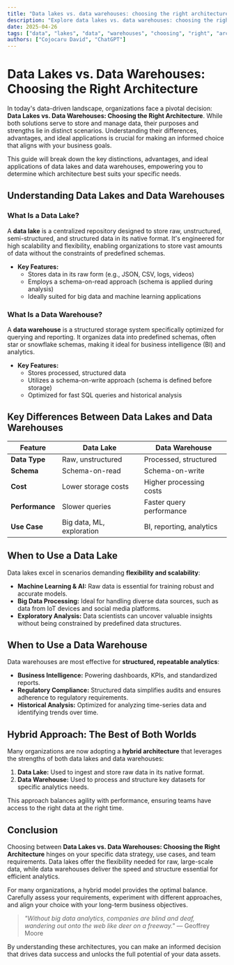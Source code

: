 ```yaml
---
title: "Data lakes vs. data warehouses: choosing the right architecture"
description: "Explore data lakes vs. data warehouses: choosing the right architecture in this detailed guide, offering insights, strategies, and practical tips to enhance your understanding and application of the topic."
date: 2025-04-26
tags: ["data", "lakes", "data", "warehouses", "choosing", "right", "architecture"]
authors: ["Cojocaru David", "ChatGPT"]
---
```


# Data Lakes vs. Data Warehouses: Choosing the Right Architecture

In today's data-driven landscape, organizations face a pivotal decision: **Data Lakes vs. Data Warehouses: Choosing the Right Architecture**. While both solutions serve to store and manage data, their purposes and strengths lie in distinct scenarios. Understanding their differences, advantages, and ideal applications is crucial for making an informed choice that aligns with your business goals.

This guide will break down the key distinctions, advantages, and ideal applications of data lakes and data warehouses, empowering you to determine which architecture best suits your specific needs.

## Understanding Data Lakes and Data Warehouses

### What Is a Data Lake?

A **data lake** is a centralized repository designed to store raw, unstructured, semi-structured, and structured data in its native format. It's engineered for high scalability and flexibility, enabling organizations to store vast amounts of data without the constraints of predefined schemas.

*   **Key Features:**
    *   Stores data in its raw form (e.g., JSON, CSV, logs, videos)
    *   Employs a schema-on-read approach (schema is applied during analysis)
    *   Ideally suited for big data and machine learning applications

### What Is a Data Warehouse?

A **data warehouse** is a structured storage system specifically optimized for querying and reporting. It organizes data into predefined schemas, often star or snowflake schemas, making it ideal for business intelligence (BI) and analytics.

*   **Key Features:**
    *   Stores processed, structured data
    *   Utilizes a schema-on-write approach (schema is defined before storage)
    *   Optimized for fast SQL queries and historical analysis

## Key Differences Between Data Lakes and Data Warehouses

| Feature         | Data Lake                   | Data Warehouse              |
|-----------------|-----------------------------|-----------------------------|
| **Data Type**   | Raw, unstructured           | Processed, structured       |
| **Schema**      | Schema-on-read              | Schema-on-write             |
| **Cost**        | Lower storage costs         | Higher processing costs     |
| **Performance** | Slower queries              | Faster query performance    |
| **Use Case**    | Big data, ML, exploration   | BI, reporting, analytics    |

## When to Use a Data Lake

Data lakes excel in scenarios demanding **flexibility and scalability**:

*   **Machine Learning & AI:** Raw data is essential for training robust and accurate models.
*   **Big Data Processing:** Ideal for handling diverse data sources, such as data from IoT devices and social media platforms.
*   **Exploratory Analysis:** Data scientists can uncover valuable insights without being constrained by predefined data structures.

## When to Use a Data Warehouse

Data warehouses are most effective for **structured, repeatable analytics**:

*   **Business Intelligence:** Powering dashboards, KPIs, and standardized reports.
*   **Regulatory Compliance:** Structured data simplifies audits and ensures adherence to regulatory requirements.
*   **Historical Analysis:** Optimized for analyzing time-series data and identifying trends over time.

## Hybrid Approach: The Best of Both Worlds

Many organizations are now adopting a **hybrid architecture** that leverages the strengths of both data lakes and data warehouses:

1.  **Data Lake:** Used to ingest and store raw data in its native format.
2.  **Data Warehouse:** Used to process and structure key datasets for specific analytics needs.

This approach balances agility with performance, ensuring teams have access to the right data at the right time.

## Conclusion

Choosing between **Data Lakes vs. Data Warehouses: Choosing the Right Architecture** hinges on your specific data strategy, use cases, and team requirements. Data lakes offer the flexibility needed for raw, large-scale data, while data warehouses deliver the speed and structure essential for efficient analytics.

For many organizations, a hybrid model provides the optimal balance. Carefully assess your requirements, experiment with different approaches, and align your choice with your long-term business objectives.

> *"Without big data analytics, companies are blind and deaf, wandering out onto the web like deer on a freeway."* — Geoffrey Moore

By understanding these architectures, you can make an informed decision that drives data success and unlocks the full potential of your data assets.
